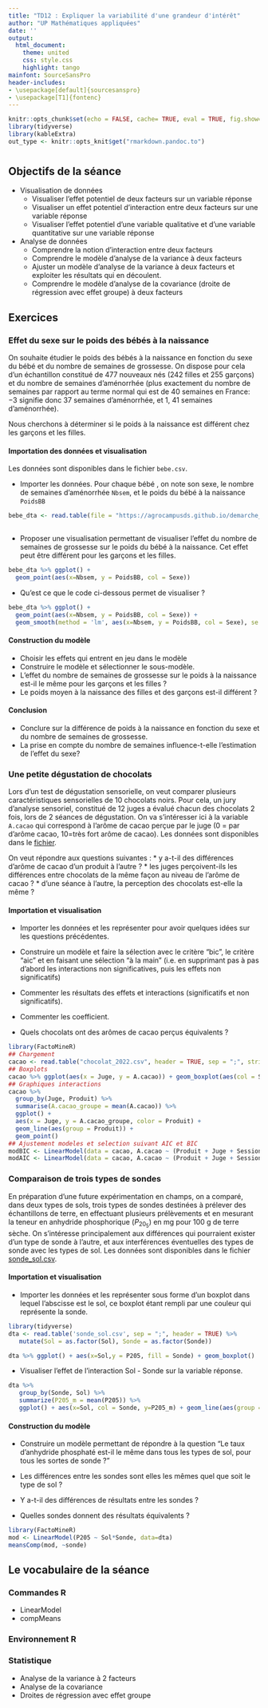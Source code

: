 ```yaml
---
title: "TD12 : Expliquer la variabilité d'une grandeur d'intérêt"
author: "UP Mathématiques appliquées"
date: ''
output:
  html_document:
    theme: united
    css: style.css
    highlight: tango
mainfont: SourceSansPro
header-includes:
- \usepackage[default]{sourcesanspro}
- \usepackage[T1]{fontenc}
---
```



```r
knitr::opts_chunk$set(echo = FALSE, cache= TRUE, eval = TRUE, fig.show='hide', message = FALSE, warning = FALSE, results = 'hide' )
library(tidyverse)
library(kableExtra)
out_type <- knitr::opts_knit$get("rmarkdown.pandoc.to")
```


# {.tabset .tabset-fade .tabset-pills}

##  Objectifs de la séance  

* Visualisation de données
  - Visualiser l'effet potentiel de deux facteurs sur un variable réponse
  - Visualiser un effet potentiel d'interaction entre deux facteurs sur une variable réponse 
  - Visualiser l'effet potentiel d'une variable qualitative et d'une variable quantitative sur une variable réponse
  
  
* Analyse de données
   - Comprendre la notion d'interaction entre deux facteurs
   - Comprendre le modèle d'analyse de la variance à deux facteurs
   - Ajuster un modèle d'analyse de la variance  à deux facteurs et exploiter les résultats qui en découlent.
   - Comprendre le modèle d'analyse de la covariance (droite de régression avec effet groupe) à deux facteurs
  
  
## Exercices 


### Effet du sexe sur le poids des bébés à la naissance
On souhaite étudier le poids des bébés à la naissance en fonction du sexe du bébé et du nombre de semaines de grossesse. On dispose pour cela d'un échantillon constitué de 477 nouveaux nés (242 filles et 255 garçons) et du nombre de semaines d'aménorrhée (plus exactement du nombre de semaines par rapport au terme normal qui est de 40 semaines en France: −3 signifie donc 37 semaines d'aménorrhée, et 1,  41 semaines d'aménorrhée).

Nous cherchons à déterminer si le poids à la naissance est différent chez les garçons et les filles.

#### Importation des données et visualisation

Les données sont disponibles dans le fichier `bebe.csv`.

* Importer les données. Pour chaque bébé , on note son sexe, le nombre de semaines d'aménorrhée `Nbsem`, et le poids du bébé à la naissance `PoidsBB`

```r
bebe_dta <- read.table(file = "https://agrocampusds.github.io/demarche_statistique/bebe.csv", header = TRUE, sep = ";", stringsAsFactors = TRUE) 
  
```

* Proposer une visualisation permettant de visualiser l'effet du nombre de semaines de grossesse sur le poids du bébé à la naissance. Cet effet peut être différent pour les garçons et les filles.

```r
bebe_dta %>% ggplot() +
  geom_point(aes(x=Nbsem, y = PoidsBB, col = Sexe))
```

* Qu'est ce que le code ci-dessous permet de visualiser ?

```r
bebe_dta %>% ggplot() +
  geom_point(aes(x=Nbsem, y = PoidsBB, col = Sexe)) + 
  geom_smooth(method = 'lm', aes(x=Nbsem, y = PoidsBB, col = Sexe), se = FALSE)
```


#### Construction du modèle

* Choisir les effets qui entrent en jeu dans le modèle
* Construire le modèle et sélectionner le sous-modèle.
* L'effet du nombre de semaines de grossesse sur le poids à la naissance est-il le même pour les garçons et les filles ?
* Le poids moyen à la naissance des filles et des garçons est-il différent ?

#### Conclusion

* Conclure sur la différence de poids à la naissance en fonction du sexe et du nombre de semaines de grossesse.
* La prise en compte du nombre de semaines influence-t-elle l'estimation de l'effet du sexe? 


###  Une petite dégustation de chocolats

Lors d'un test de dégustation sensorielle, on veut comparer plusieurs caractéristiques sensorielles de 10 chocolats noirs.
Pour cela, un jury d'analyse sensoriel, constitué de 12 juges a évalué chacun des chocolats 2 fois, lors de 2 séances de dégustation.
On va s'intéresser ici à la variable `A.cacao` qui correspond à l'arôme de cacao perçue par le juge (0 = par d'arôme cacao, 10=très fort arôme de cacao).
Les données sont disponibles dans le [fichier](https://agrocampusds.github.io/demarche_statistique/chocolat_2022.csv). 

On veut répondre aux questions suivantes :
* y a-t-il des différences d'arôme de cacao d'un produit à l'autre ?
* les juges perçoivent-ils les différences entre chocolats de la même façon au niveau de l'arôme de cacao ?
* d'une séance à l'autre, la perception des chocolats est-elle la même ?

#### Importation et visualisation

* Importer les données et les représenter pour avoir quelques idées sur les questions précédentes.

* Construire un modèle et faire la sélection avec le critère "bic", le critère "aic" et en faisant une sélection "à la main" (i.e. en supprimant pas à pas d'abord les interactions non significatives, puis les effets non significatifs)

* Commenter les résultats des effets et interactions (significatifs et non significatifs).

* Commenter les coefficient.

* Quels chocolats ont des arômes de cacao perçus équivalents ?

```r
library(FactoMineR)
## Chargement
cacao <- read.table("chocolat_2022.csv", header = TRUE, sep = ";", stringsAsFactors = TRUE)
## Boxplots
cacao %>% ggplot(aes(x = Juge, y = A.cacao)) + geom_boxplot(aes(col = Session))
## Graphiques interactions
cacao %>% 
  group_by(Juge, Produit) %>% 
  summarise(A.cacao_groupe = mean(A.cacao)) %>% 
  ggplot() +
  aes(x = Juge, y = A.cacao_groupe, color = Produit) +
  geom_line(aes(group = Produit)) +
  geom_point()
## Ajustement modeles et selection suivant AIC et BIC
modBIC <- LinearModel(data = cacao, A.cacao ~ (Produit + Juge + Session)^2, selection = "BIC")
modAIC <- LinearModel(data = cacao, A.cacao ~ (Produit + Juge + Session)^2, selection = "AIC")
```


###  Comparaison de trois types de sondes

En préparation d'une future expérimentation en champs,  on a comparé, dans deux types de sols, trois types de sondes destinées à prélever des échantillons de terre, en effectuant plusieurs prélèvements et en mesurant la teneur en anhydride phosphorique ($P_20_5$) en mg pour 100 g de terre sèche.  On s'intéresse principalement aux différences qui pourraient exister d'un type de sonde à l'autre, et aux interférences éventuelles des types de sonde avec les types de sol. Les données sont disponibles dans le fichier [sonde_sol.csv](https://agrocampusds.github.io/demarche_statistique/sonde_sol.csv).

#### Importation et visualisation

* Importer les données et les représenter sous forme d'un boxplot dans lequel l'abscisse est le sol, ce boxplot étant rempli par une couleur qui représente la sonde.

```r
library(tidyverse)
dta <- read.table('sonde_sol.csv', sep = ";", header = TRUE) %>% 
   mutate(Sol = as.factor(Sol), Sonde = as.factor(Sonde))

dta %>% ggplot() + aes(x=Sol,y = P205, fill = Sonde) + geom_boxplot() 

```
* Visualiser l'effet de l'interaction Sol - Sonde sur la variable réponse.

```r
dta %>% 
   group_by(Sonde, Sol) %>% 
   summarize(P205_m = mean(P205)) %>%
   ggplot() + aes(x=Sol, col = Sonde, y=P205_m) + geom_line(aes(group = Sonde)) + geom_point()
```

#### Construction du modèle

* Construire un modèle permettant de répondre à la question "Le taux d'anhydride phosphaté est-il le même dans tous les types de sol, pour tous les sortes de sonde ?"

* Les différences entre les sondes sont elles les mêmes quel que soit le type de sol ?

* Y a-t-il des différences de résultats entre les sondes ?

* Quelles sondes donnent des résultats équivalents ?

```r
library(FactoMineR)
mod <- LinearModel(P205 ~ Sol*Sonde, data=dta)
meansComp(mod, ~sonde)
```

## Le vocabulaire de la séance

### Commandes R
- LinearModel
- compMeans

### Environnement R


### Statistique 
- Analyse de la variance à 2 facteurs
- Analyse de la covariance
- Droites de régression avec effet groupe